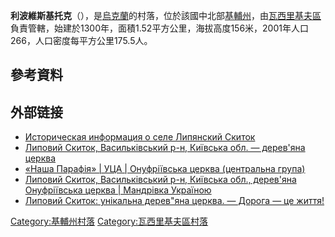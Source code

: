 {{coord|50|16|35|N|30|12|16|E|scale:30000|display=title}}

'''利波維斯基托克'''（{{lang-uk|Липовий Скиток}}），是[[烏克蘭|烏克蘭]]的村落，位於該國中北部[[基輔州|基輔州]]，由[[瓦西里基夫區|瓦西里基夫區]]負責管轄，始建於1300年，面積1.52平方公里，海拔高度156米，2001年人口266，人口密度每平方公里175.5人。

==參考資料==
{{reflist}}

==外部链接==
* [http://www.surnameindex.info/info/kiev/kiev/lipyanskiyskitok/index.html Историческая информация о селе Липянский Скиток] {{Wayback|url=http://www.surnameindex.info/info/kiev/kiev/lipyanskiyskitok/index.html |date=20210210054224 }} {{ref-ru}}
* [http://www.derev.org.ua/kyivska/lyp_skytok.htm Липовий Скиток, Васильківський р-н, Київська обл. — дерев'яна церква] {{Wayback|url=http://www.derev.org.ua/kyivska/lyp_skytok.htm |date=20200220062213 }}
* [http://www.parafia.org.ua/UCA/church/onufrijivska-tserkva-tsentralna-hrupa/ «Наша Парафія» | УЦА | Онуфріївська церква (центральна група)] {{Wayback|url=http://www.parafia.org.ua/UCA/church/onufrijivska-tserkva-tsentralna-hrupa/ |date=20160922213920 }}
* [http://www.travelua.com.ua/ki%D1%97vshhina/vasilkivskij/lipovij-skitok.html/ Липовий Скиток, Васильківський р-н, Київська обл., дерев'яна Онуфріївська церква | Мандрівка Україною] {{Wayback|url=http://www.travelua.com.ua/ki%D1%97vshhina/vasilkivskij/lipovij-skitok.html/ |date=20150410090420 }}
* [http://www.ua-odissey.in.ua/2011/11/blog-post_2981.html/ Липовий Скиток: унікальна дерев"яна церква. — Дорога — це життя!]{{Wayback|url=http://www.ua-odissey.in.ua/2011/11/blog-post_2981.html/ |date=20170504114517 }}

{{DEFAULTSORT:Липовий Скиток}}
[[Category:基輔州村落|Category:基輔州村落]]
[[Category:瓦西里基夫區村落|Category:瓦西里基夫區村落]]


{{Kiev-geo-stub}}
